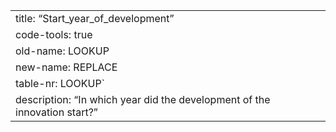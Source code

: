---
title: "Start_year_of_development"
code-tools: true
old-name: LOOKUP
new-name: REPLACE
table-nr: LOOKUP`
description: "In which year did the development of the innovation start?"
---